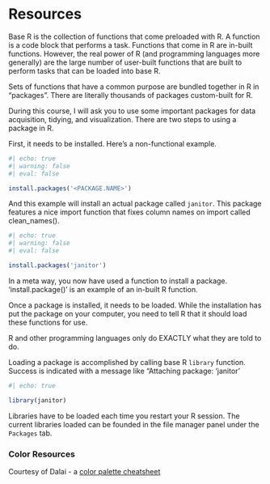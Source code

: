 # Resources {#sec-appendix-resources}

Base R is the collection of functions that come preloaded with R.  A function is a code block that performs a task. Functions that come in R are in-built functions. However, the real power of R (and programming languages more generally) are the large number of user-built functions that are built to perform tasks that can be loaded into base R.

Sets of functions that have a common purpose are bundled together in R in "packages". There are literally thousands of packages custom-built for R.  

During this course, I will ask you to use some important packages for data acquisition, tidying, and visualization. There are two steps to using a package in R.

First, it needs to be installed. Here's a non-functional example.

```r
#| echo: true
#| warning: false
#| eval: false

install.packages('<PACKAGE.NAME>')


```

And this example will install an actual package called `janitor`. This package features a nice import function that fixes column names on import called clean_names().

```r
#| echo: true
#| warning: false
#| eval: false

install.packages('janitor')

```

In a meta way, you now have used a function to install a package. 'install.package()' is an example of an in-built R function.  

Once a package is installed, it needs to be loaded.  While the installation has put the package on your computer, you need to tell R that it should load these functions for use.  

::: {.callout-note appearance="simple"}
R and other programming languages only do EXACTLY what they are told to do. 
:::

Loading a package is accomplished by calling base R `library` function. Success is indicated with a message like "Attaching package: 'janitor'

```r
#| echo: true

library(janitor)
```

Libraries have to be loaded each time you restart your R session. The current libraries loaded can be founded in the file manager panel under the `Packages` tab.

### Color Resources

Courtesy of Dalai - a [color palette cheatsheet](https://www.nceas.ucsb.edu/sites/default/files/2020-04/colorPaletteCheatsheet.pdf)

